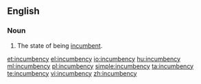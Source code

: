 ==English==

===Noun===
{{en-noun|incumbencies}}

#The state of being [[incumbent]].

[[et:incumbency]]
[[el:incumbency]]
[[io:incumbency]]
[[hu:incumbency]]
[[ml:incumbency]]
[[pl:incumbency]]
[[simple:incumbency]]
[[ta:incumbency]]
[[te:incumbency]]
[[vi:incumbency]]
[[zh:incumbency]]